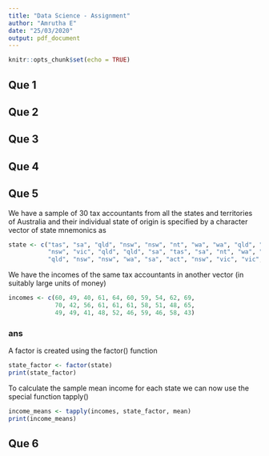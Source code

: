 ```yaml
---
title: "Data Science - Assignment"
author: "Amrutha E"
date: "25/03/2020"
output: pdf_document
---
```


```r
knitr::opts_chunk$set(echo = TRUE)
```


## Que 1

## Que 2

## Que 3

## Que 4

## Que 5
We have a sample of 30 tax accountants from all the states and territories of Australia and their individual state of origin is specified by a character vector of state mnemonics as   
```r
state <- c("tas", "sa", "qld", "nsw", "nsw", "nt", "wa", "wa", "qld", "vic", 
           "nsw", "vic", "qld", "qld", "sa", "tas", "sa", "nt", "wa", "vic", 
           "qld", "nsw", "nsw", "wa", "sa", "act", "nsw", "vic", "vic", "act")
```
We have the incomes of the same tax accountants in another vector (in suitably large units of money)
```r
incomes <- c(60, 49, 40, 61, 64, 60, 59, 54, 62, 69, 
             70, 42, 56, 61, 61, 61, 58, 51, 48, 65, 
             49, 49, 41, 48, 52, 46, 59, 46, 58, 43)
```
### ans
A factor is created using the factor() function
```r
state_factor <- factor(state)
print(state_factor)
```
To  calculate  the  sample  mean  income  for  each  state  we  can  now  use  the  special function tapply()
```r
income_means <- tapply(incomes, state_factor, mean)
print(income_means)
```


## Que 6
